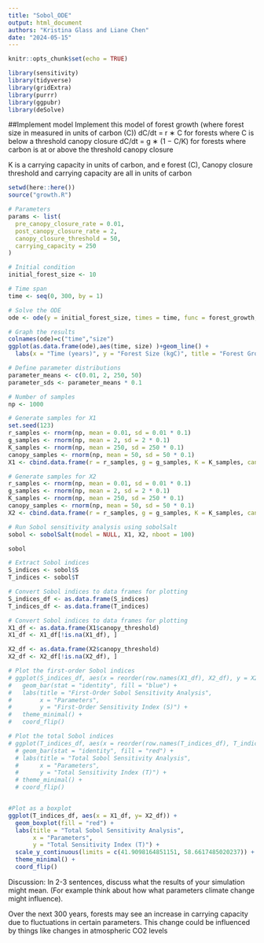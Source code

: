 ```yaml
---
title: "Sobol_ODE"
output: html_document
authors: "Kristina Glass and Liane Chen"
date: "2024-05-15"
---
```


```r
knitr::opts_chunk$set(echo = TRUE)

library(sensitivity)
library(tidyverse)
library(gridExtra)
library(purrr)
library(ggpubr)
library(deSolve)
```

##Implement model
Implement this model of forest growth (where forest size in measured in units of carbon (C))
  dC/dt = r ∗ C for forests where C is below a threshold canopy closure
  dC/dt = g ∗ (1 − C/K) for forests where carbon is at or above the threshold canopy closure

K is a carrying capacity in units of carbon, and e forest (C), Canopy closure threshold and carrying capacity are all in units of carbon

```r
setwd(here::here()) 
source("growth.R")
```


```r
# Parameters
params <- list(
  pre_canopy_closure_rate = 0.01,
  post_canopy_closure_rate = 2,
  canopy_closure_threshold = 50,
  carrying_capacity = 250
)

# Initial condition
initial_forest_size <- 10

# Time span
time <- seq(0, 300, by = 1)

# Solve the ODE
ode <- ode(y = initial_forest_size, times = time, func = forest_growth, parms = params)

```


```r
# Graph the results
colnames(ode)=c("time","size")
ggplot(as.data.frame(ode),aes(time, size) )+geom_line() +
  labs(x = "Time (years)", y = "Forest Size (kgC)", title = "Forest Growth Model")
```


```r
# Define parameter distributions
parameter_means <- c(0.01, 2, 250, 50)
parameter_sds <- parameter_means * 0.1

# Number of samples
np <- 1000

# Generate samples for X1
set.seed(123)
r_samples <- rnorm(np, mean = 0.01, sd = 0.01 * 0.1)
g_samples <- rnorm(np, mean = 2, sd = 2 * 0.1)
K_samples <- rnorm(np, mean = 250, sd = 250 * 0.1)
canopy_samples <- rnorm(np, mean = 50, sd = 50 * 0.1)
X1 <- cbind.data.frame(r = r_samples, g = g_samples, K = K_samples, canopy_threshold = canopy_samples)

# Generate samples for X2
r_samples <- rnorm(np, mean = 0.01, sd = 0.01 * 0.1)
g_samples <- rnorm(np, mean = 2, sd = 2 * 0.1)
K_samples <- rnorm(np, mean = 250, sd = 250 * 0.1)
canopy_samples <- rnorm(np, mean = 50, sd = 50 * 0.1)
X2 <- cbind.data.frame(r = r_samples, g = g_samples, K = K_samples, canopy_threshold = canopy_samples)
```


```r
# Run Sobol sensitivity analysis using sobolSalt
sobol <- sobolSalt(model = NULL, X1, X2, nboot = 100)

sobol
```


```r
# Extract Sobol indices
S_indices <- sobol$S
T_indices <- sobol$T

# Convert Sobol indices to data frames for plotting
S_indices_df <- as.data.frame(S_indices)
T_indices_df <- as.data.frame(T_indices)

# Convert Sobol indices to data frames for plotting
X1_df <- as.data.frame(X1$canopy_threshold)
X1_df <- X1_df[!is.na(X1_df), ]

X2_df <- as.data.frame(X2$canopy_threshold)
X2_df <- X2_df[!is.na(X2_df), ]

# Plot the first-order Sobol indices
# ggplot(S_indices_df, aes(x = reorder(row.names(X1_df), X2_df), y = X2_df)) +
#   geom_bar(stat = "identity", fill = "blue") +
#   labs(title = "First-Order Sobol Sensitivity Analysis",
#        x = "Parameters",
#        y = "First-Order Sensitivity Index (S)") +
#   theme_minimal() +
#   coord_flip()

# Plot the total Sobol indices
# ggplot(T_indices_df, aes(x = reorder(row.names(T_indices_df), T_indices_df), y = T_indices_df)) +
  # geom_bar(stat = "identity", fill = "red") +
  # labs(title = "Total Sobol Sensitivity Analysis",
  #      x = "Parameters",
  #      y = "Total Sensitivity Index (T)") +
  # theme_minimal() +
  # coord_flip()


#Plot as a boxplot 
ggplot(T_indices_df, aes(x = X1_df, y= X2_df)) +
  geom_boxplot(fill = "red") +
  labs(title = "Total Sobol Sensitivity Analysis",
       x = "Parameters",
       y = "Total Sensitivity Index (T)") +
  scale_y_continuous(limits = c(41.9098164851151, 58.6617485020237)) +
  theme_minimal() +
  coord_flip()


```
Discussion: In 2-3 sentences, discuss what the results of your simulation might mean. (For example think about
how what parameters climate change might influence).

Over the next 300 years, forests may see an increase in carrying capacity due to fluctuations in certain parameters. This change could be influenced by things like changes in atmospheric CO2 levels

